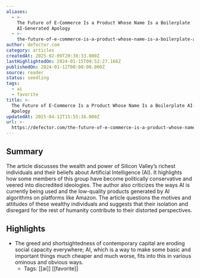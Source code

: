 ```yaml
---
aliases:
  - >-
    The Future of E-Commerce Is a Product Whose Name Is a Boilerplate
    AI-Generated Apology
  - >-
    the-future-of-e-commerce-is-a-product-whose-name-is-a-boilerplate-ai-generated-apology
author: defector.com
category: articles
createdAt: 2025-02-09T20:38:33.000Z
lastHighlightedOn: 2024-01-15T09:52:27.166Z
publishedOn: 2024-01-12T00:00:00.000Z
source: reader
status: seedling
tags:
  - ai
  - favorite
title: >-
  The Future of E-Commerce Is a Product Whose Name Is a Boilerplate AI-Generated
  Apology
updatedAt: 2025-04-12T15:55:16.000Z
url: >-
  https://defector.com/the-future-of-e-commerce-is-a-product-whose-name-is-a-boilerplate-ai-generated-apology
---
```

## Summary

The article discusses the wealth and power of Silicon Valley’s richest individuals and their beliefs about Artificial Intelligence (AI). It highlights how some members of this group have become politically conservative and veered into discredited ideologies. The author also criticizes the ways AI is currently being used and the low-quality products generated by AI algorithms on platforms like Amazon. The article questions the motives and attitudes of these wealthy individuals and suggests that their isolation and disregard for the rest of humanity contribute to their distorted perspectives.

## Highlights

- The greed and shortsightedness of contemporary capital are eroding social capacity everywhere; AI, which is a way to make some basic and important things much cheaper and much worse, fits into this in various ominous and obvious ways.
    - Tags: [[ai]] [[favorite]]
